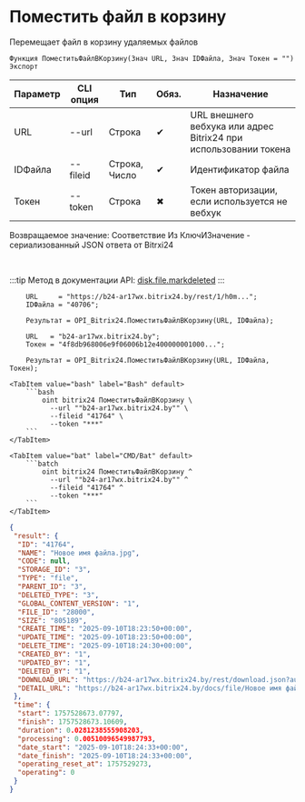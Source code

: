 ﻿---
sidebar_position: 6
description: Поместить файл в корзину и другие функции для работы с Bitrix24 в Открытом пакете интеграций - бесплатной open-source библиотеке интеграций для 1С:Предприятие 8, OneScript и CLI
keywords: [1C, 1С, 1С:Предприятие, 1С:Предприятие 8.3, API, Интеграция, Сервисы, Обмен, OneScript, CLI, Bitrix24]
---


# Поместить файл в корзину
 Перемещает файл в корзину удаляемых файлов



`Функция ПоместитьФайлВКорзину(Знач URL, Знач IDФайла, Знач Токен = "") Экспорт`

  | Параметр | CLI опция | Тип | Обяз. | Назначение |
  |-|-|-|-|-|
  | URL | --url | Строка | &#x2714; | URL внешнего вебхука или адрес Bitrix24 при использовании токена |
  | IDФайла | --fileid | Строка, Число | &#x2714; | Идентификатор файла |
  | Токен | --token | Строка | &#x2716; | Токен авторизации, если используется не вебхук |

  
  Возвращаемое значение:   Соответствие Из КлючИЗначение - сериализованный JSON ответа от Bitrxi24

<br/>

:::tip
Метод в документации API: [disk.file.markdeleted](https://dev.1c-bitrix.ru/rest_help/disk/file/disk_file_markdeleted.php)
:::
<br/>



```bsl title="Пример использования для 1С:Предприятие/OneScript"
    URL     = "https://b24-ar17wx.bitrix24.by/rest/1/h0m...";
    IDФайла = "40706";

    Результат = OPI_Bitrix24.ПоместитьФайлВКорзину(URL, IDФайла);

    URL   = "b24-ar17wx.bitrix24.by";
    Токен = "4f8db968006e9f06006b12e400000001000...";

    Результат = OPI_Bitrix24.ПоместитьФайлВКорзину(URL, IDФайла, Токен);
```
    

 <Tabs>
  
    <TabItem value="bash" label="Bash" default>
        ```bash
            oint bitrix24 ПоместитьФайлВКорзину \
              --url ""b24-ar17wx.bitrix24.by"" \
              --fileid "41764" \
              --token "***"
        ```
    </TabItem>
  
    <TabItem value="bat" label="CMD/Bat" default>
        ```batch
            oint bitrix24 ПоместитьФайлВКорзину ^
              --url ""b24-ar17wx.bitrix24.by"" ^
              --fileid "41764" ^
              --token "***"
        ```
    </TabItem>
</Tabs>


```json title="Результат"
{
 "result": {
  "ID": "41764",
  "NAME": "Новое имя файла.jpg",
  "CODE": null,
  "STORAGE_ID": "3",
  "TYPE": "file",
  "PARENT_ID": "3",
  "DELETED_TYPE": "3",
  "GLOBAL_CONTENT_VERSION": "1",
  "FILE_ID": "28000",
  "SIZE": "805189",
  "CREATE_TIME": "2025-09-10T18:23:50+00:00",
  "UPDATE_TIME": "2025-09-10T18:23:50+00:00",
  "DELETE_TIME": "2025-09-10T18:24:30+00:00",
  "CREATED_BY": "1",
  "UPDATED_BY": "1",
  "DELETED_BY": "1",
  "DOWNLOAD_URL": "https://b24-ar17wx.bitrix24.by/rest/download.json?auth=22cfc168006e9f06006b12e400000001000007f9529963faf0778575bb0bfb6cdc72f9&token=disk%7CaWQ9NDE3NjQmXz1RSVI0aTBXOXBFUlVBbGgxUDNBd3hYS3l4b1ZSVEs2cw%3D%3D%7CImRvd25sb2FkfGRpc2t8YVdROU5ERTNOalFtWHoxUlNWSTBhVEJYT1hCRlVsVkJiR2d4VUROQmQzaFlTM2w0YjFaU1ZFczJjdz09fDIyY2ZjMTY4MDA2ZTlmMDYwMDZiMTJlNDAwMDAwMDAxMDAwMDA3Zjk1Mjk5NjNmYWYwNzc4NTc1YmIwYmZiNmNkYzcyZjki.yXSIiCBEB79C4eVrsbMOloIc2ETAmTO9%2BgqYtwGdt40%3D",
  "DETAIL_URL": "https://b24-ar17wx.bitrix24.by/docs/file/Новое имя файла.jpgi17575286708866i"
 },
 "time": {
  "start": 1757528673.07797,
  "finish": 1757528673.10609,
  "duration": 0.0281238555908203,
  "processing": 0.00510096549987793,
  "date_start": "2025-09-10T18:24:33+00:00",
  "date_finish": "2025-09-10T18:24:33+00:00",
  "operating_reset_at": 1757529273,
  "operating": 0
 }
}
```
